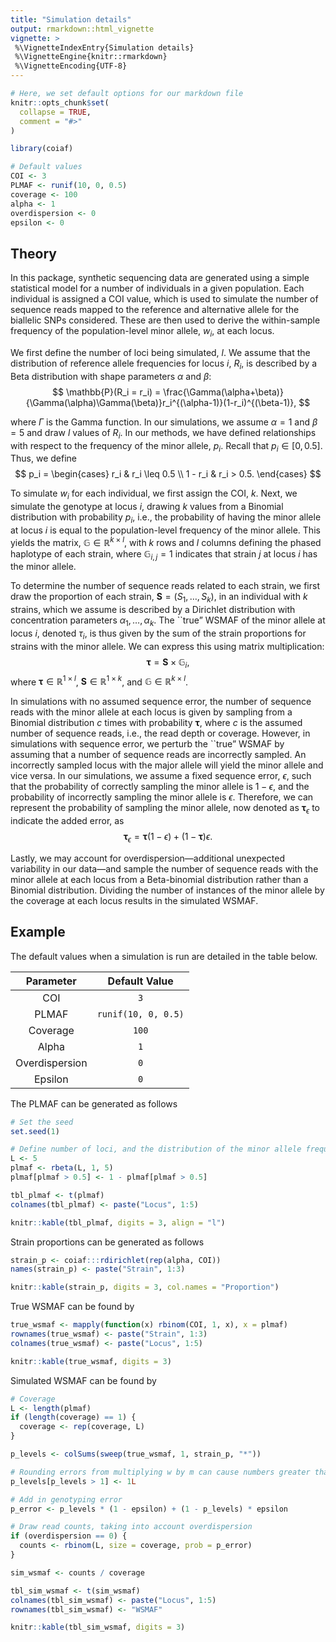 ```yaml
---
title: "Simulation details"
output: rmarkdown::html_vignette
vignette: >
 %\VignetteIndexEntry{Simulation details}
 %\VignetteEngine{knitr::rmarkdown}
 %\VignetteEncoding{UTF-8}
---
```


```r
# Here, we set default options for our markdown file
knitr::opts_chunk$set(
  collapse = TRUE,
  comment = "#>"
)

library(coiaf)

# Default values
COI <- 3
PLMAF <- runif(10, 0, 0.5)
coverage <- 100
alpha <- 1
overdispersion <- 0
epsilon <- 0
```

## Theory

In this package, synthetic sequencing data are generated using a simple
statistical model for a number of individuals in a given population. Each
individual is assigned a COI value, which is used to simulate the number of
sequence reads mapped to the reference and alternative allele for the biallelic
SNPs considered. These are then used to derive the within-sample frequency of
the population-level minor allele, $w_i$, at each locus.

We first define the number of loci being simulated, $l$. We assume that the
distribution of reference allele frequencies for locus $i$, $R_i$, is described
by a Beta distribution with shape parameters $\alpha$ and $\beta$:
$$
    \mathbb{P}(R_i = r_i) = \frac{\Gamma(\alpha+\beta)}{\Gamma(\alpha)\Gamma(\beta)}r_i^{(\alpha-1)}(1-r_i)^{(\beta-1)},
$$

\noindent where $\Gamma$ is the Gamma function. In our simulations, we assume
$\alpha = 1$ and $\beta = 5$ and draw $l$ values of $R_i$. In our methods, we
have defined relationships with respect to the frequency of the minor allele,
$p_i$. Recall that $p_i \in [0, 0.5]$. Thus, we define
$$
    p_i = \begin{cases}
          r_i & r_i \leq 0.5 \\
          1 - r_i & r_i > 0.5.
       \end{cases}
$$

To simulate $w_i$ for each individual, we first assign the COI, $k$. Next, we
simulate the genotype at locus $i$, drawing $k$ values from a Binomial
distribution with probability $p_i$, i.e., the probability of having the minor
allele at locus $i$ is equal to the population-level frequency of the minor
allele. This yields the matrix, $\mathbb{G} \in \mathbb{R}^{k \times l}$, with
$k$ rows and $l$ columns defining the phased haplotype of each strain, where
$\mathbb{G}_{i,j} = 1$ indicates that strain $j$ at locus $i$ has the minor
allele.

To determine the number of sequence reads related to each strain, we first draw
the proportion of each strain, $\mathbf{S} = (S_1, \ldots, S_k)$, in an individual
with $k$ strains, which we assume is described by a Dirichlet distribution with
concentration parameters $\alpha_1, \ldots, \alpha_k$. The ``true" WSMAF of the
minor allele at locus $i$, denoted $\tau_i$, is thus given by the sum of the
strain proportions for strains with the minor allele. We can express this using
matrix multiplication:
$$
    \boldsymbol \tau = \mathbf{S} \times \mathbb{G}_i,
$$
\noindent where $\boldsymbol \tau \in \mathbb{R}^{1 \times l}$, $\mathbf{S} \in \mathbb{R}^{1 \times k}$, and $\mathbb{G} \in \mathbb{R}^{k \times l}$.

In simulations with no assumed sequence error, the number of sequence reads with
the minor allele at each locus is given by sampling from a Binomial distribution
$c$ times with probability $\boldsymbol \tau$, where $c$ is the assumed number
of sequence reads, i.e., the read depth or coverage. However, in simulations
with sequence error, we perturb the ``true" WSMAF by assuming that a number of
sequence reads are incorrectly sampled. An incorrectly sampled locus with the
major allele will yield the minor allele and vice versa. In our simulations, we
assume a fixed sequence error, $\epsilon$, such that the probability of
correctly sampling the minor allele is $1 - \epsilon$, and the probability of
incorrectly sampling the minor allele is $\epsilon$. Therefore, we can represent
the probability of sampling the minor allele, now denoted as
$\boldsymbol{\tau}_\epsilon$ to indicate the added error, as
$$
    \boldsymbol{\tau}_\epsilon = \boldsymbol \tau(1 - \epsilon) + (1 - \boldsymbol \tau)\epsilon.
$$

Lastly, we may account for overdispersion—additional unexpected variability in
our data—and sample the number of sequence reads with the minor allele at each
locus from a Beta-binomial distribution rather than a Binomial distribution.
Dividing the number of instances of the minor allele by the coverage at each
locus results in the simulated WSMAF.

## Example
The default values when a simulation is run are detailed in the table below.

| Parameter       | Default Value         |
|:---------------:|:---------------------:|
| COI             | `3`                   |
| PLMAF           | `runif(10, 0, 0.5)`   |
| Coverage        | `100`                 |
| Alpha           | `1`                   |
| Overdispersion  | `0`                   |
| Epsilon         | `0`                   |

The PLMAF can be generated as follows
```r
# Set the seed
set.seed(1)

# Define number of loci, and the distribution of the minor allele frequencies
L <- 5
plmaf <- rbeta(L, 1, 5)
plmaf[plmaf > 0.5] <- 1 - plmaf[plmaf > 0.5]

tbl_plmaf <- t(plmaf)
colnames(tbl_plmaf) <- paste("Locus", 1:5)

knitr::kable(tbl_plmaf, digits = 3, align = "l")
```

Strain proportions can be generated as follows
```r
strain_p <- coiaf:::rdirichlet(rep(alpha, COI))
names(strain_p) <- paste("Strain", 1:3)

knitr::kable(strain_p, digits = 3, col.names = "Proportion")
```

True WSMAF can be found by
```r
true_wsmaf <- mapply(function(x) rbinom(COI, 1, x), x = plmaf)
rownames(true_wsmaf) <- paste("Strain", 1:3)
colnames(true_wsmaf) <- paste("Locus", 1:5)

knitr::kable(true_wsmaf, digits = 3)
```

Simulated WSMAF can be found by
```r
# Coverage
L <- length(plmaf)
if (length(coverage) == 1) {
  coverage <- rep(coverage, L)
}

p_levels <- colSums(sweep(true_wsmaf, 1, strain_p, "*"))

# Rounding errors from multiplying w by m can cause numbers greater than 1
p_levels[p_levels > 1] <- 1L

# Add in genotyping error
p_error <- p_levels * (1 - epsilon) + (1 - p_levels) * epsilon

# Draw read counts, taking into account overdispersion
if (overdispersion == 0) {
  counts <- rbinom(L, size = coverage, prob = p_error)
}

sim_wsmaf <- counts / coverage

tbl_sim_wsmaf <- t(sim_wsmaf)
colnames(tbl_sim_wsmaf) <- paste("Locus", 1:5)
rownames(tbl_sim_wsmaf) <- "WSMAF"

knitr::kable(tbl_sim_wsmaf, digits = 3)
```
